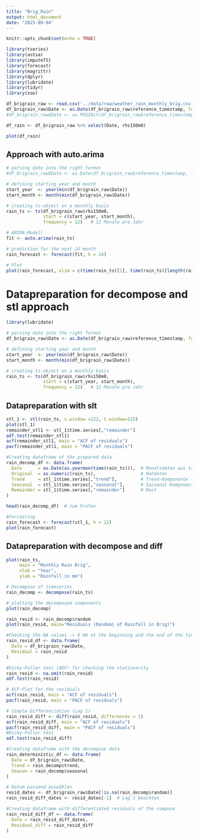 ```yaml
---
title: "Brig_Rain"
output: html_document
date: "2025-09-04"
---
```


```r
knitr::opts_chunk$set(echo = TRUE)
```

```r
library(tseries)
library(astsa)
library(imputeTS)
library(forecast)
library(magrittr)
library(dplyr)
library(lubridate)
library(tidyr)
library(zoo)
```


```r
df_brigrain_raw <- read.csv('../data/raw/weather_rain_monthly_brig.csv', header=TRUE, sep=';', na.strings='-')
df_brigrain_raw$Date <- as.Date(df_brigrain_raw$reference_timestamp, format = "%d.%m.%Y")
#df_brigrain_raw$Date <- as.POSIXct(df_brigrain_raw$reference_timestamp, format = "%d.%m.%Y %H:%M")

df_rain <- df_brigrain_raw %>% select(Date, rhs150m0)
```

```r
plot(df_rain)
```

## Approach with auto.arima

```r
# parsing date into the right format
#df_brigrain_raw$Date <- as.Date(df_brigrain_raw$reference_timestamp, format = "%d.%m.%Y")

# defining starting year and month
start_year  <- year(min(df_brigrain_raw$Date))
start_month <- month(min(df_brigrain_raw$Date))

# creating ts-object on a monthly basis
rain_ts <- ts(df_brigrain_raw$rhs150m0,
              start = c(start_year, start_month),
              frequency = 12)   # 12 Monate pro Jahr

# ARIMA-Modell
fit <- auto.arima(rain_ts)

# prediction for the next 24 month
rain_forecast <- forecast(fit, h = 24)

# Plot
plot(rain_forecast, xlim = c(time(rain_ts)[1], time(rain_ts)[length(rain_ts)] + 2))
```


# Datapreparation for decompose and stl approach

```r
library(lubridate)

# parsing date into the right format
df_brigrain_raw$Date <- as.Date(df_brigrain_raw$reference_timestamp, format = "%d.%m.%Y")

# defining starting year and month
start_year  <- year(min(df_brigrain_raw$Date))
start_month <- month(min(df_brigrain_raw$Date))

# creating ts-object on a monthly basis
rain_ts <- ts(df_brigrain_raw$rhs150m0,
              start = c(start_year, start_month),
              frequency = 12)   # 12 Monate pro Jahr
```


## Datapreparation with slt

```r
stl_1 <- stl(rain_ts, s.window =122, t.window=115)
plot(stl_1)
remainder_stl1 <- stl_1$time.series[,"remainder"]
adf.test(remainder_stl1)
acf(remainder_stl1, main = "ACF of residuals")
pacf(remainder_stl1, main = "PACF of residuals")
```
```r
#Creating dataframe of the prepared data
rain_decomp_df <- data.frame(
  Date      = as.Date(as.yearmon(time(rain_ts))),  # Monatsdaten aus ts-Zeitindex
  Original  = as.numeric(rain_ts),                 # Rohdaten
  Trend     = stl_1$time.series[,"trend"],         # Trend-Komponente
  Seasonal  = stl_1$time.series[,"seasonal"],      # Saisonal-Komponente
  Remainder = stl_1$time.series[,"remainder"]      # Rest
)

head(rain_decomp_df)  # zum Prüfen
```

```r
#Forcasting
rain_forecast <- forecast(stl_1, h = 12)
plot(rain_forecast)
```


## Datapreparation with decompose and diff

```r
plot(rain_ts, 
     main = "Monthly Rain Brig", 
     xlab = "Year", 
     ylab = "Rainfall in mm")
```

```r
# Decompose of timeseries
rain_decomp <- decompose(rain_ts)

# plotting the decomposed components
plot(rain_decomp)
```

```r
rain_resid <- rain_decomp$random
plot(rain_resid, main="Residuals (Random) of Rainfall in Brig)")
```
```r
#Checking the NA values -> 6 NA at the beginning and the end of the time series
rain_resid_df <- data.frame(
  Date = df_brigrain_raw$Date,
  Residual = rain_resid
)
```


```r
#Dicky-Fuller test (ADF) for checking the stationarity
rain_resid <- na.omit(rain_resid)
adf.test(rain_resid)
```

```r
# ACF-Plot for the residuals
acf(rain_resid, main = "ACF of residuals")
pacf(rain_resid, main = "PACF of residuals")
```

```r
# Simple Differenciation (Lag 1)
rain_resid_diff <- diff(rain_resid, differences = 1)
acf(rain_resid_diff, main = "ACF of residuals")
pacf(rain_resid_diff, main = "PACF of residuals")
#Dicky-Fuller test
adf.test(rain_resid_diff)
```

```r
#Creating dataframe with the decompose data
rain_deterministic_df <- data.frame(
  Date = df_brigrain_raw$Date,
  Trend = rain_decomp$trend,
  Season = rain_decomp$seasonal
)

```

```r
# Datum passend auswählen
resid_dates <- df_brigrain_raw$Date[!is.na(rain_decomp$random)]
rain_resid_diff_dates <- resid_dates[-1]  # Lag 1 beachten

#Creating dataframe with differentiated residuals of the compose
rain_resid_diff_df <- data.frame(
  Date = rain_resid_diff_dates,  
  Residual_diff = rain_resid_diff
)
```



